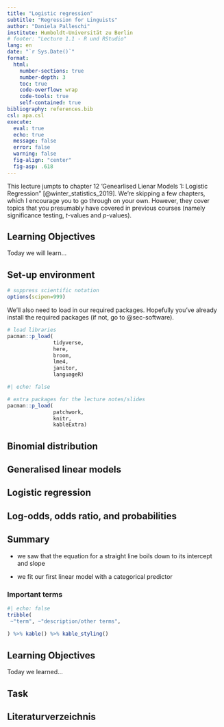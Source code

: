 ```yaml
---
title: "Logistic regression"
subtitle: "Regression for Linguists"
author: "Daniela Palleschi"
institute: Humboldt-Universität zu Berlin
# footer: "Lecture 1.1 - R und RStudio"
lang: en
date: "`r Sys.Date()`"
format:
  html:
    number-sections: true
    number-depth: 3
    toc: true
    code-overflow: wrap
    code-tools: true
    self-contained: true
bibliography: references.bib
csl: apa.csl
execute:
  eval: true
  echo: true
  message: false
  error: false
  warning: false
  fig-align: "center"
  fig-asp: .618
---
```


This lecture jumpts to chapter 12 'Genearlised Lienar Models 1: Logistic Regression" [@winter_statistics_2019]. We're skipping a few chapters, which I encourage you to go through on your own. However, they cover topics that you presumably have covered in previous courses (namely significance testing, *t*-values and *p*-values).

## Learning Objectives {.unnumbered .unlisted}

Today we will learn...


## Set-up environment  {.unnumbered}

```r
# suppress scientific notation
options(scipen=999)
```

We'll also need to load in our required packages. Hopefully you've already install the required packages (if not, go to @sec-software).

```r
# load libraries
pacman::p_load(
               tidyverse,
               here,
               broom,
               lme4,
               janitor,
               languageR)
```

```r
#| echo: false

# extra packages for the lecture notes/slides
pacman::p_load(
               patchwork,
               knitr,
               kableExtra)
```

## Binomial distribution

## Generalised linear models

## Logistic regression

## Log-odds, odds ratio, and probabilities


## Summary

-   we saw that the equation for a straight line boils down to its intercept and slope

-   we fit our first linear model with a categorical predictor

### Important terms {.unnumbered .smaller}

```r
#| echo: false
tribble(
 ~"term", ~"description/other terms",
 
) %>% kable() %>% kable_styling()
```


## Learning Objectives {.unnumbered .unlisted}

Today we learned...


## Task



## Literaturverzeichnis {.unlisted .unnumbered visibility="uncounted"}

::: {#refs custom-style="Bibliography"}
:::


